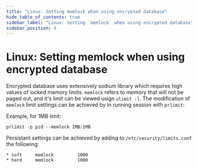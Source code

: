 ```yaml
---
title: "Linux: Setting memlock when using encrypted database"
hide_table_of_contents: true
sidebar_label: "Linux: Setting `memlock` when using encrypted database"
sidebar_position: 4
---
```



# Linux: Setting memlock when using encrypted database
Encrypted database uses extensively sodium library which requires high values of locked memory limits.
`memlock` refers to memory that will not be paged out, and it's limit can be viewed usign `ulimit -l`.
The modification of `memlock` limit settings can be achieved by in running session with `prlimit`:

Example, for 1MB limit:
```
prlimit -p pid --memlock 1MB:1MB
```

Persistant settings can be achieved by adding to `/etc/security/limits.conf` the following:
```
* soft     memlock         1000
* hard     memlock         1000
```

